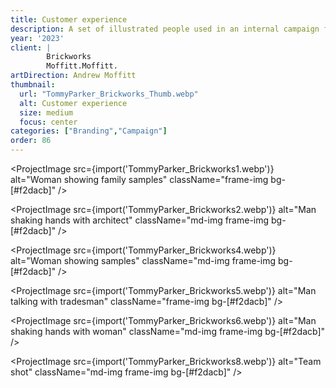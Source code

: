 ```yaml
---
title: Customer experience
description: A set of illustrated people used in an internal campaign for Brickworks, a building material manufacturer, to help improve the customer experience.
year: '2023'
client: |
        Brickworks
        Moffitt.Moffitt.
artDirection: Andrew Moffitt
thumbnail:
  url: "TommyParker_Brickworks_Thumb.webp"
  alt: Customer experience
  size: medium
  focus: center
categories: ["Branding","Campaign"]
order: 86
---
```


<ProjectImage
  src={import('TommyParker_Brickworks1.webp')}
  alt="Woman showing family samples"
  className="frame-img bg-[#f2dacb]"
/>

<ProjectImage
  src={import('TommyParker_Brickworks2.webp')}
  alt="Man shaking hands with architect"
  className="md-img frame-img bg-[#f2dacb]"
/>

<ProjectImage
  src={import('TommyParker_Brickworks4.webp')}
  alt="Woman showing samples"
  className="md-img frame-img bg-[#f2dacb]"
/>

<ProjectImage
  src={import('TommyParker_Brickworks5.webp')}
  alt="Man talking with tradesman"
  className="frame-img bg-[#f2dacb]"
/>

<ProjectImage
  src={import('TommyParker_Brickworks6.webp')}
  alt="Man shaking hands with woman"
  className="md-img frame-img bg-[#f2dacb]"
/>

<ProjectImage
  src={import('TommyParker_Brickworks8.webp')}
  alt="Team shot"
  className="md-img frame-img bg-[#f2dacb]"
/>